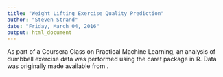 ```yaml
---
title: "Weight Lifting Exercise Quality Prediction"
author: "Steven Strand"
date: "Friday, March 04, 2016"
output: html_document
---
```


As part of a Coursera Class on Practical Machine Learning,
an analysis of dumbbell exercise data was performed using the caret package in R.
Data was originally made available from [](http://groupware.les.inf.puc-rio.br/har).
